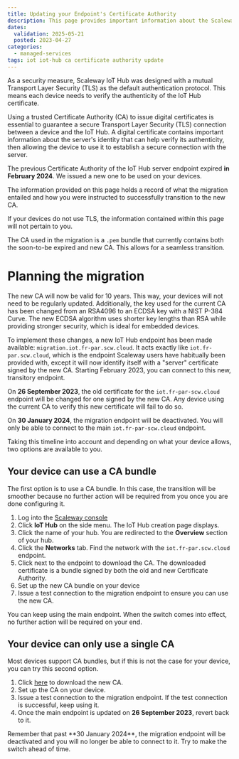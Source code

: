 ```yaml
---
title: Updating your Endpoint's Certificate Authority
description: This page provides important information about the Scaleway IoT Hub Certificate Authority.
dates:
  validation: 2025-05-21
  posted: 2023-04-27
categories:
  - managed-services
tags: iot iot-hub ca certificate authority update
---
```


As a security measure, Scaleway IoT Hub was designed with a mutual Transport Layer Security (TLS) as the default authentication protocol. This means each device needs to verify the authenticity of the IoT Hub certificate.

Using a trusted Certificate Authority (CA) to issue digital certificates is essential to guarantee a secure Transport Layer Security (TLS) connection between a device and the IoT Hub. A digital certificate contains important information about the server's identity that can help verify its authenticity, then allowing the device to use it to establish a secure connection with the server.

The previous Certificate Authority of the IoT Hub server endpoint expired **in February 2024**. We issued a new one to be used on your devices.

The information provided on this page holds a record of what the migration entailed and how you were instructed to successfully transition to the new CA.

<Message type="note">
  If your devices do not use TLS, the information contained within this page will not pertain to you.
</Message>

The CA used in the migration is a `.pem` bundle that currently contains both the soon-to-be expired and new CA. This allows for a  seamless transition.

# Planning the migration

The new CA will now be valid for 10 years. This way, your devices will not need to be regularly updated. Additionally, the key used for the current CA has been changed from an RSA4096 to an ECDSA key with a NIST P-384 Curve. The new ECDSA algorithm uses shorter key lengths than RSA while providing stronger security, which is ideal for embedded devices.

To implement these changes, a new IoT Hub endpoint has been made available: `migration.iot.fr-par.scw.cloud`. It acts exactly like `iot.fr-par.scw.cloud`, which is the endpoint Scaleway users have habitually been provided with, except it will now identify itself with a "server" certificate signed by the new CA. Starting February 2023, you can connect to this new, transitory endpoint.

On **26 September 2023**, the old certificate for the `iot.fr-par-scw.cloud` endpoint will be changed for one signed by the new CA. Any device using the current CA to verify this new certificate will fail to do so.

On **30 January 2024**, the migration endpoint will be deactivated. You will only be able to connect to the main `iot.fr-par-scw.cloud` endpoint.

Taking this timeline into account and depending on what your device allows, two options are available to you.

## Your device can use a CA bundle

The first option is to use a CA bundle. In this case, the transition will be smoother because no further action will be required from you once you are done configuring it.

1. Log into the [Scaleway console](https://console.scaleway.com)
2. Click **IoT Hub** on the side menu. The IoT Hub creation page displays.
3. Click the name of your hub. You are redirected to the **Overview** section of your hub.
4. Click the **Networks** tab. Find the network with the `iot.fr-par.scw.cloud` endpoint.
5. Click <Icon name="download"/> next to the endpoint to download the CA. The downloaded certificate is a bundle signed by both the old and new Certificate Authority.
6. Set up the new CA bundle on your device
7. Issue a test connection to the migration endpoint to ensure you can use the new CA.

You can keep using the main endpoint. When the switch comes into effect, no further action will be required on your end.

## Your device can only use a single CA

Most devices support CA bundles, but if this is not the case for your device, you can try this second option.

1. Click [here](https://iot.s3.nl-ams.scw.cloud/certificates/fr-par/iot-hub-ca-ecdsa.pem) to download the new CA.
2. Set up the CA on your device.
3. Issue a test connection to the migration endpoint. If the test connection is successful, keep using it.
4. Once the main endpoint is updated on **26 September 2023**, revert back to it.

<Message type="important">
  Remember that past **30 January 2024**, the migration endpoint will be deactivated and you will no longer be able to connect to it. Try to make the switch ahead of time.
</Message>


